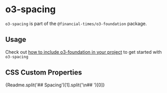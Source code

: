 
<Meta title="Whitelabel/o3-foundation/o3-spacing/Readme" />

# o3-spacing

`o3-spacing` is part of the `@financial-times/o3-foundation` package.

## Usage

Check out [how to include o3-foundation in your project](?path=/docs/whitelabel-o3-foundation-readme--jsx-documentation#usage) to get started with `o3-spacing`

## CSS Custom Properties

<Markdown>{Readme.split('## Spacing')[1].split('\n## ')[0]}</Markdown>
